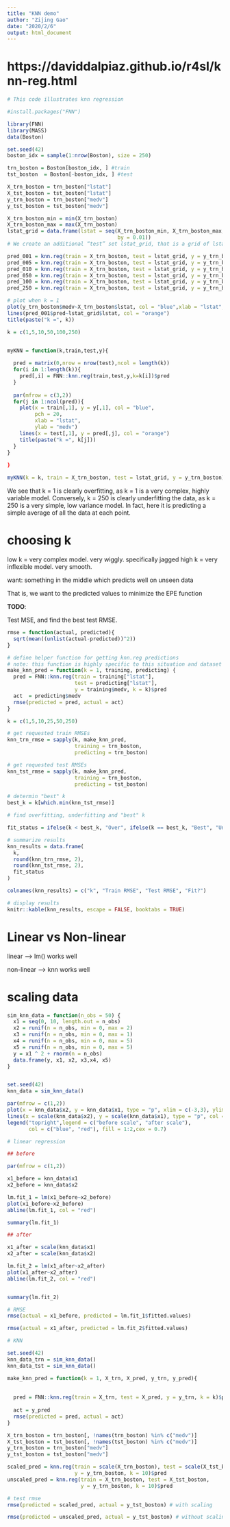 ---
title: "KNN demo"
author: "Zijing Gao"
date: "2020/2/6"
output: html_document
---


# https://daviddalpiaz.github.io/r4sl/knn-reg.html

```{r}
# This code illustrates knn regression

#install.packages("FNN")

library(FNN)
library(MASS)
data(Boston)
```


```{r}
set.seed(42)
boston_idx = sample(1:nrow(Boston), size = 250)

trn_boston = Boston[boston_idx, ] #train 
tst_boston  = Boston[-boston_idx, ] #test
```

```{r}
X_trn_boston = trn_boston["lstat"]
X_tst_boston = tst_boston["lstat"]
y_trn_boston = trn_boston["medv"]
y_tst_boston = tst_boston["medv"]

X_trn_boston_min = min(X_trn_boston)
X_trn_boston_max = max(X_trn_boston)
lstat_grid = data.frame(lstat = seq(X_trn_boston_min, X_trn_boston_max, 
                                    by = 0.01))
# We create an additional “test” set lstat_grid, that is a grid of lstat values at which we will predict medv in order to create graphics.
```




```{r}

pred_001 = knn.reg(train = X_trn_boston, test = lstat_grid, y = y_trn_boston, k = 1)
pred_005 = knn.reg(train = X_trn_boston, test = lstat_grid, y = y_trn_boston, k = 5)
pred_010 = knn.reg(train = X_trn_boston, test = lstat_grid, y = y_trn_boston, k = 10)
pred_050 = knn.reg(train = X_trn_boston, test = lstat_grid, y = y_trn_boston, k = 50)
pred_100 = knn.reg(train = X_trn_boston, test = lstat_grid, y = y_trn_boston, k = 100)
pred_250 = knn.reg(train = X_trn_boston, test = lstat_grid, y = y_trn_boston, k = 250)
```

```{r}
# plot when k = 1
plot(y_trn_boston$medv~X_trn_boston$lstat, col = "blue",xlab = "lstat", ylab = "medv")
lines(pred_001$pred~lstat_grid$lstat, col = "orange")
title(paste("k =", k))
```


```{r}
k = c(1,5,10,50,100,250)


myKNN = function(k,train,test,y){
  
  pred = matrix(0,nrow = nrow(test),ncol = length(k))
  for(i in 1:length(k)){
    pred[,i] = FNN::knn.reg(train,test,y,k=k[i])$pred
  }
  
  par(mfrow = c(3,2))
  for(j in 1:ncol(pred)){
    plot(x = train[,1], y = y[,1], col = "blue",
         pch = 20,
         xlab = "lstat",
         ylab = "medv")
    lines(x = test[,1], y = pred[,j], col = "orange")
    title(paste("k =", k[j]))
  }
}
  
}

myKNN(k = k, train = X_trn_boston, test = lstat_grid, y = y_trn_boston)
```


We see that k = 1 is clearly overfitting, as k = 1 is a very complex, highly variable model. Conversely, k = 250 is clearly underfitting the data, as k = 250 is a very simple, low variance model. In fact, here it is predicting a simple average of all the data at each point.

# choosing k

low k = very complex model. very wiggly. specifically jagged
high k = very inflexible model. very smooth.

want: something in the middle which predicts well on unseen data

That is, we want to the predicted values to minimize the EPE function

__TODO__:

Test MSE, and find the best test RMSE.

```{r}
rmse = function(actual, predicted){
  sqrt(mean((unlist(actual-predicted))^2))
}
```

```{r}
# define helper function for getting knn.reg predictions
# note: this function is highly specific to this situation and dataset
make_knn_pred = function(k = 1, training, predicting) {
  pred = FNN::knn.reg(train = training["lstat"], 
                      test = predicting["lstat"], 
                      y = training$medv, k = k)$pred
  act  = predicting$medv
  rmse(predicted = pred, actual = act)
}

k = c(1,5,10,25,50,250)

# get requested train RMSEs
knn_trn_rmse = sapply(k, make_knn_pred,
                      training = trn_boston,
                      predicting = trn_boston)

# get requested test RMSEs
knn_tst_rmse = sapply(k, make_knn_pred,
                      training = trn_boston,
                      predicting = tst_boston)

# determin "best" k
best_k = k[which.min(knn_tst_rmse)]

# find overfitting, underfitting and "best" k

fit_status = ifelse(k < best_k, "Over", ifelse(k == best_k, "Best", "Under"))

# summarize results
knn_results = data.frame(
  k,
  round(knn_trn_rmse, 2),
  round(knn_tst_rmse, 2),
  fit_status
)

colnames(knn_results) = c("k", "Train RMSE", "Test RMSE", "Fit?")

# display results
knitr::kable(knn_results, escape = FALSE, booktabs = TRUE)
```


# Linear vs Non-linear

linear --> lm() works well

non-linear --> knn works well

# scaling data

```{r}
sim_knn_data = function(n_obs = 50) {
  x1 = seq(0, 10, length.out = n_obs)
  x2 = runif(n = n_obs, min = 0, max = 2)
  x3 = runif(n = n_obs, min = 0, max = 1)
  x4 = runif(n = n_obs, min = 0, max = 5)
  x5 = runif(n = n_obs, min = 0, max = 5)
  y = x1 ^ 2 + rnorm(n = n_obs)
  data.frame(y, x1, x2, x3,x4, x5)
}


set.seed(42)
knn_data = sim_knn_data()
```

```{r}
par(mfrow = c(1,2))
plot(x = knn_data$x2, y = knn_data$x1, type = "p", xlim = c(-3,3), ylim = c(-5,15),col = "blue", xlab = "x2", ylab = "x1")
lines(x = scale(knn_data$x2), y = scale(knn_data$x1), type = "p", col = "red")
legend("topright",legend = c("before scale", "after scale"),
       col = c("blue", "red"), fill = 1:2,cex = 0.7)
```


```{r}
# linear regression

## before

par(mfrow = c(1,2))

x1_before = knn_data$x1
x2_before = knn_data$x2

lm.fit_1 = lm(x1_before~x2_before)
plot(x1_before~x2_before)
abline(lm.fit_1, col = "red")

summary(lm.fit_1)

## after

x1_after = scale(knn_data$x1)
x2_after = scale(knn_data$x2)

lm.fit_2 = lm(x1_after~x2_after)
plot(x1_after~x2_after)
abline(lm.fit_2, col = "red")


summary(lm.fit_2)

```

```{r}
# RMSE 
rmse(actual = x1_before, predicted = lm.fit_1$fitted.values)

rmse(actual = x1_after, predicted = lm.fit_2$fitted.values)
```

```{r}
# KNN

set.seed(42)
knn_data_trn = sim_knn_data()
knn_data_tst = sim_knn_data()

make_knn_pred = function(k = 1, X_trn, X_pred, y_trn, y_pred){
  
  
  pred = FNN::knn.reg(train = X_trn, test = X_pred, y = y_trn, k = k)$pred
  
  act = y_pred
  rmse(predicted = pred, actual = act)
}
```

```{r}
X_trn_boston = trn_boston[, !names(trn_boston) %in% c("medv")]
X_tst_boston = tst_boston[, !names(tst_boston) %in% c("medv")]
y_trn_boston = trn_boston["medv"]
y_tst_boston = tst_boston["medv"]

```

```{r}
scaled_pred = knn.reg(train = scale(X_trn_boston), test = scale(X_tst_boston), 
                      y = y_trn_boston, k = 10)$pred
unscaled_pred = knn.reg(train = X_trn_boston, test = X_tst_boston, 
                        y = y_trn_boston, k = 10)$pred

# test rmse
rmse(predicted = scaled_pred, actual = y_tst_boston) # with scaling

rmse(predicted = unscaled_pred, actual = y_tst_boston) # without scaling
```





